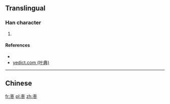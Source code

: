 ==Translingual==

===Han character===
{{Han char|rn=75|rad=木|as=05|sn=9|four=|canj=大中卜 (KLY)}}

# {{defn|Han|sort=木05}}

====References====
* {{Han ref|kx=0521.121|hdz=10026.011|uh=6806|ud=26630}}
*[http://yedict.com/htm/68/6806.htm yedict.com (叶典)]

----

==Chinese==
{{zh-see|栆|v}}

[[fr:栆]]
[[pl:栆]]
[[zh:栆]]